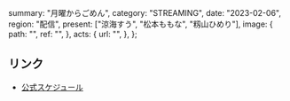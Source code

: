   summary: "月曜からごめん",
  category: "STREAMING",
  date: "2023-02-06",
  region: "配信",
  present: ["涼海すう", "松本ももな", "籾山ひめり"],
  image: {
    path: "",
    ref: "",
  },
  acts: {
    url: "",
  },
};

## リンク

- [公式スケジュール](https://takanenonadeshiko.jp/?p=732)
